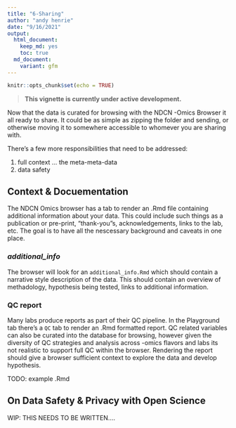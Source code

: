 ```yaml
---
title: "6-Sharing"
author: "andy henrie"
date: "9/16/2021"
output:
  html_document: 
    keep_md: yes
    toc: true
  md_document:
    variant: gfm
---
```


```r
knitr::opts_chunk$set(echo = TRUE)
```

> **This vignette is currently under active development.**

Now that the data is curated for browsing with the NDCN -Omics Browser it all ready to share.  It could be as simple as zipping the folder and sending, or otherwise moving it to somewhere accessible to whomever you are sharing with.

There's a few more responsibilities that need to be addressed:

1. full context ... the meta-meta-data
2. data safety


## Context & Docuementation

The NDCN Omics browser has a tab to render an .Rmd file containing additional information about your data.  This could include such things as a publication or pre-print, "thank-you"s, acknowledgements, links to the lab, etc.  The goal is to have all the nescessary background and caveats in one place. 

### _additional_info_
The browser will look for an `additional_info.Rmd` which should contain a narrative style description of the data.  This should contain an overview of methadology, hypothesis being tested, links to additional information.


###  QC report
Many labs produce reports as part of their QC pipeline.  In the Playground tab there's a `QC` tab to render an .Rmd formatted report.  QC related variables can also be curated into the database for browsing, however given the diversity of QC strategies and analysis across -omics flavors and labs its not realistic to support full QC within the browser.  Rendering the report should give a browser sufficient context to explore the data and develop hypothesis.

TODO: example .Rmd 


## On Data Safety & Privacy with Open Science 

WIP:  THIS NEEDS TO BE WRITTEN.... 
